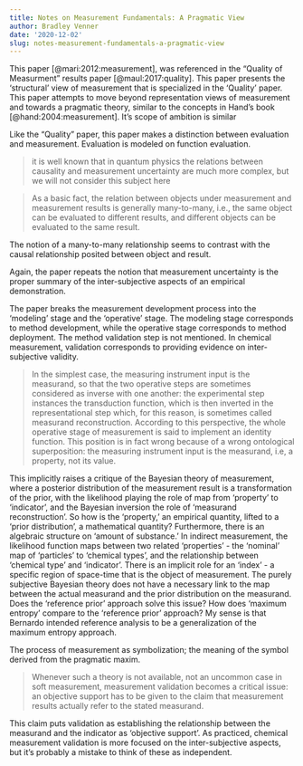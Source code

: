 ```yaml
---
title: Notes on Measurement Fundamentals: A Pragmatic View
author: Bradley Venner
date: '2020-12-02'
slug: notes-measurement-fundamentals-a-pragmatic-view
---
```


This paper [@mari:2012:measurement], was referenced in the "Quality of Measurment" results paper [@maul:2017:quality].  This paper presents the 'structural' view of measurement that is specialized in the 'Quality' paper.  This paper attempts to move beyond representation views of measurement and towards a pragmatic theory, similar to the concepts in Hand's book [@hand:2004:measurement].  It's scope of ambition is similar


Like the "Quality" paper, this paper makes a distinction between evaluation and measurement.  Evaluation is modeled on function evaluation.

> it is well known that in quantum physics the relations between causality and measurement uncertainty are much more complex, but we will not consider this subject here

> As a basic fact, the relation between objects under measurement and measurement results is generally many-to-many, i.e., the same object can be evaluated to different results, and different objects can be evaluated to the same result.

The notion of a many-to-many relationship seems to contrast with the causal relationship posited between object and result.

Again, the paper repeats the notion that measurement uncertainty is the proper summary of the inter-subjective aspects of an empirical demonstration.

The paper breaks the measurement development process into the 'modeling' stage and the 'operative' stage.  The modeling stage corresponds to method development, while the operative stage corresponds to method deployment.  The method validation step is not mentioned.  In chemical measurement, validation corresponds to providing evidence on inter-subjective validity.

>In the simplest case, the measuring instrument input is the measurand, so that the two operative steps are sometimes considered as inverse with one another: the experimental step instances the transduction function, which is then inverted in the representational step which, for this reason, is sometimes called measurand reconstruction. According to this perspective, the whole operative stage of measurement is said to implement an identity function. This position is in fact wrong because of a wrong ontological superposition: the measuring instrument input is the measurand, i.e, a property, not its value.

This implicitly raises a critique of the Bayesian theory of measurement, where a posterior distribution of the measurement result is a transformation of the prior, with the likelihood playing the role of map from 'property' to 'indicator', and the Bayesian inversion the role of 'measurand reconstruction'.  So how is the 'property,' an empirical quantity, lifted to a 'prior distribution', a mathematical quantity? Furthermore, there is an algebraic structure on 'amount of substance.' In indirect measurement, the likelihood function maps between two related 'properties' - the 'nominal' map of 'particles' to 'chemical types', and the relationship between 'chemical type' and 'indicator'.  There is an implicit role for an 'index' - a specific region of space-time that is the object of measurement. The purely subjective Bayesian theory does not have a necessary link to the map between the actual measurand and the prior distribution on the measurand. Does the 'reference prior' approach solve this issue?  How does 'maximum entropy' compare to the 'reference prior' approach?  My sense is that Bernardo intended reference analysis to be a generalization of the maximum entropy approach.

The process of measurement as symbolization; the meaning of the symbol derived from the pragmatic maxim.

> Whenever such a theory is not available, not an uncommon case in soft measurement, measurement validation becomes a critical issue: an objective support has to be given to the claim that measurement results actually refer to the stated measurand.

This claim puts validation as establishing the relationship between the measurand and the indicator as 'objective support'.  As practiced, chemical measurement validation is more focused on the inter-subjective aspects, but it's probably a mistake to think of these as independent.
